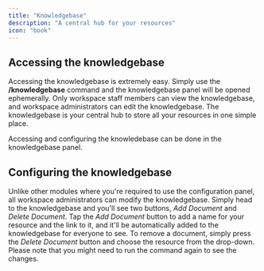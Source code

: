```yaml
---
title: "Knowledgebase"
description: "A central hub for your resources"
icon: "book"
---
```


## Accessing the knowledgebase

Accessing the knowledgebase is extremely easy. Simply use the **/knowledgebase** command and the knowledgebase panel will be opened ephemerally. Only workspace staff members can view the knowledgebase, and workspace administrators can edit the knowledgebase. The knowledgebase is your central hub to store all your resources in one simple place.

<Note>
  Accessing and configuring the knowledebase can be done in the knowledgebase panel.
</Note>

## Configuring the knowledgebase

Unlike other modules where you're required to use the configuration panel, all workspace administrators can modify the knowledgebase. Simply head to the knowledgebase and you'll see two buttons, *Add Document* and *Delete Document*. Tap the *Add Document* button to add a name for your resource and the link to it, and it'll be automatically added to the knowledgebase for everyone to see. To remove a document, simply press the *Delete Document* button and choose the resource from the drop-down. Please note that you might need to run the command again to see the changes.

